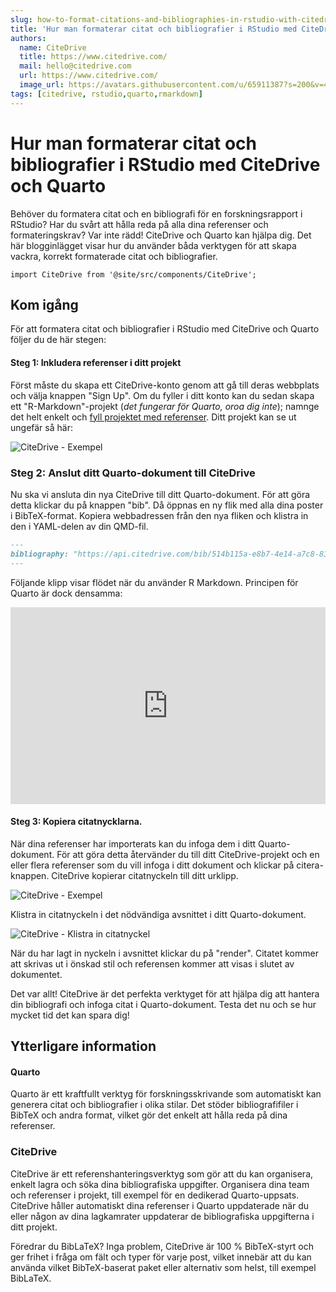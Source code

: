 ```yaml
---
slug: how-to-format-citations-and-bibliographies-in-rstudio-with-citedrive-and-quarto
title: 'Hur man formaterar citat och bibliografier i RStudio med CiteDrive och Quarto'
authors:
  name: CiteDrive
  title: https://www.citedrive.com/
  mail: hello@citedrive.com
  url: https://www.citedrive.com/
  image_url: https://avatars.githubusercontent.com/u/65911387?s=200&v=4
tags: [citedrive, rstudio,quarto,rmarkdown]
---
```


# Hur man formaterar citat och bibliografier i RStudio med CiteDrive och Quarto


Behöver du formatera citat och en bibliografi för en forskningsrapport i RStudio? Har du svårt att hålla reda på alla dina referenser och formateringskrav? Var inte rädd! CiteDrive och Quarto kan hjälpa dig. Det här blogginlägget visar hur du använder båda verktygen för att skapa vackra, korrekt formaterade citat och bibliografier.

```mdx-code-block
import CiteDrive from '@site/src/components/CiteDrive';
```
<CiteDrive /> 

## Kom igång

För att formatera citat och bibliografier i RStudio med CiteDrive och Quarto följer du de här stegen:


#### Steg 1: Inkludera referenser i ditt projekt

Först måste du skapa ett CiteDrive-konto genom att gå till deras webbplats och välja knappen "Sign Up". Om du fyller i ditt konto kan du sedan skapa ett "R-Markdown"-projekt (*det fungerar för Quarto, oroa dig inte*); namnge det helt enkelt och [fyll projektet med referenser](https://citedrive.medium.com/adding-bibliographic-references-to-rstudio-using-citedrive-create-citations-in-r-markdown-or-9b1e1ab59cf6). Ditt projekt kan se ut ungefär så här:

![CiteDrive - Exempel](@site/static/img/tutorial/citedrive_project_example.png)

### Steg 2: Anslut ditt Quarto-dokument till CiteDrive

Nu ska vi ansluta din nya CiteDrive till ditt Quarto-dokument. För att göra detta klickar du på knappen "bib". Då öppnas en ny flik med alla dina poster i BibTeX-format. Kopiera webbadressen från den nya fliken och klistra in den i YAML-delen av din QMD-fil.


````md
---
bibliography: "https://api.citedrive.com/bib/514b115a-e8b7-4e14-a7c8-83e88337ad12/references.bib?x=eyJpZCI6ICI1MTRiFTE1YS1lOGI3LTRlMTQtYTdjOC04M2U4ODMzN2FkMTIiLCAidXNlciI6ICI5NzgiLCAic2lnbmF0dXJlIjogIjBkZDgzNGM1NDg2YzE2MTRhYTUzZDAyNmI1YjFhZjgxNTg3ODc4NDQ3Yzk1ODQ1ZWI2ZTA5UTQ5YTFlNDdlMGIifQ==.bib"
---
````

Följande klipp visar flödet när du använder R Markdown. Principen för Quarto är dock densamma:

<iframe width="100%" height="315" src="https://www.youtube.com/embed/7ON96F0GD-Y" title="YouTube video player" frameborder="0" allow="accelerometer; autoplay; clipboard-write; encrypted-media; gyroscope; picture-in-picture" allowfullscreen></iframe>

#### Steg 3: Kopiera citatnycklarna.

När dina referenser har importerats kan du infoga dem i ditt Quarto-dokument. För att göra detta återvänder du till ditt CiteDrive-projekt och en eller flera referenser som du vill infoga i ditt dokument och klickar på citera-knappen. CiteDrive kopierar citatnyckeln till ditt urklipp.

![CiteDrive - Exempel](@site/static/img/tutorial/citedrive_copy_citation.gif)

Klistra in citatnyckeln i det nödvändiga avsnittet i ditt Quarto-dokument.

![CiteDrive - Klistra in citatnyckel](@site/static/img/tutorial/citedrive_paste_citation_rstudio.gif)


När du har lagt in nyckeln i avsnittet klickar du på "render". Citatet kommer att skrivas ut i önskad stil och referensen kommer att visas i slutet av dokumentet.

Det var allt! CiteDrive är det perfekta verktyget för att hjälpa dig att hantera din bibliografi och infoga citat i Quarto-dokument. Testa det nu och se hur mycket tid det kan spara dig!

## Ytterligare information

#### Quarto
Quarto är ett kraftfullt verktyg för forskningsskrivande som automatiskt kan generera citat och bibliografier i olika stilar. Det stöder bibliografifiler i BibTeX och andra format, vilket gör det enkelt att hålla reda på dina referenser.


### CiteDrive
CiteDrive är ett referenshanteringsverktyg som gör att du kan organisera, enkelt lagra och söka dina bibliografiska uppgifter. Organisera dina team och referenser i projekt, till exempel för en dedikerad Quarto-uppsats. CiteDrive håller automatiskt dina referenser i Quarto uppdaterade när du eller någon av dina lagkamrater uppdaterar de bibliografiska uppgifterna i ditt projekt.

Föredrar du BibLaTeX? Inga problem, CiteDrive är 100 % BibTeX-styrt och ger frihet i fråga om fält och typer för varje post, vilket innebär att du kan använda vilket BibTeX-baserat paket eller alternativ som helst, till exempel BibLaTeX.
